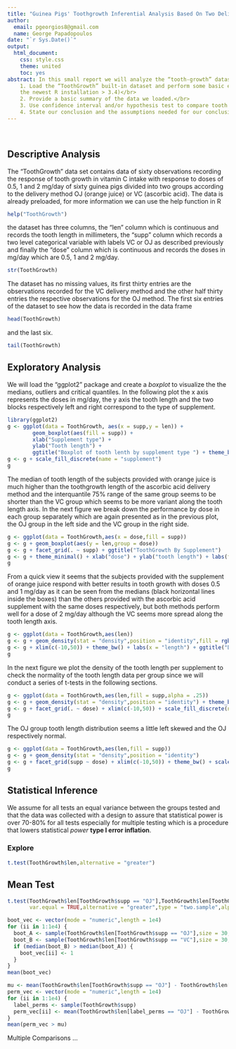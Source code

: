 ```yaml
---
title: "Guinea Pigs' Toothgrowth Inferential Analysis Based On Two Delivery Methods"
author:
  email: pgeorgios8@gmail.com
  name: George Papadopoulos
date: "`r Sys.Date()`"
output:
  html_document:
    css: style.css
    theme: united
    toc: yes
abstract: In this small report we will analyze the “tooth-growth” dataset and perform  the analysis in four steps:</br>
    1. Load the “ToothGrowth” built-in dataset and perform some basic exploratory data analysis. (assuming that you have
    the newest R installation > 3.4)</br>
    2. Provide a basic summary of the data we loaded.</br>
    3. Use confidence interval and/or hypothesis test to compare tooth growth by supp and dose.</br>
    4. State our conclusion and the assumptions needed for our conclusions
---
```

</br>

## Descriptive Analysis

The "ToothGrowth" data set contains data of sixty observations recording the response of  tooth growth in 
vitamin C intake with response to doses of 0.5, 1 and 2 mg/day of sixty guinea pigs divided into two groups 
according to the delivery method OJ (orange juice) or VC (ascorbic acid). The data is already preloaded, for
more information we can use the help function in R

```r
help("ToothGrowth")
```

the dataset has three columns, the "len" column  which is continuous and records the tooth length in millimeters, the 
"supp" column which records a two level categorical variable with labels VC or OJ as described
previously and finally the "dose" column which is continuous and records the doses in mg/day which are 0.5, 1 and 
2 mg/day. 

```r
str(ToothGrowth)
```

The dataset has no missing values, its first thirty entries 
are the observations recorded for the VC delivery method and the other half thirty entries the respective 
observations for the OJ method. The first six entries of the dataset to see how the data is recorded in the 
data frame

```r
head(ToothGrowth)
```

and the last six.

```r
tail(ToothGrowth)
```

## Exploratory Analysis

We will load the "ggplot2" package and create a _boxplot_ to visualize the 
the medians, outliers and critical quantiles. In the following plot the x axis represents
the doses in mg/day, the y axis the tooth length and the two blocks respectively left and right correspond
to the type of supplement.

```r
library(ggplot2)
g <- ggplot(data = ToothGrowth, aes(x = supp,y = len)) +
        geom_boxplot(aes(fill = supp)) +
        xlab("Supplement type") +
        ylab("Tooth length") + 
        ggtitle("Boxplot of tooth lenth by supplement type ") + theme_bw(base_size = 12)
g <- g + scale_fill_discrete(name = "supplement")
g
```

The median of tooth length of the subjects provided with orange juice is much higher than the toothgrowth length 
of the ascorbic acid delivery method and the interquantile 75% range of the same group seems to be shorter than the VC 
group which seems to be more variant along the tooth length axis. In the next figure we break down the performance by dose
in each group separately which are again presented as in the previous plot, the OJ group in the left side and the VC group
in the right side.

```r
g <- ggplot(data = ToothGrowth,aes(x = dose,fill = supp))
g <- g + geom_boxplot(aes(y = len,group = dose))
g <- g + facet_grid(. ~ supp) + ggtitle("ToothGrowth By Supplement")
g <- g + theme_minimal() + xlab("dose") + ylab("tooth length") + labs(fill = "supplement")
g
```

From a quick view it seems that the subjects provided with the supplement of orange juice respond with better results in
tooth growth with doses 0.5 and 1 mg/day as it can be seen from the medians (black horizontal lines inside the boxes) 
than the others provided with the ascorbic acid supplement with the same doses respectively, but both methods perform well
for a dose of 2 mg/day although the VC seems more spread along the tooth length axis. 

```r
g <- ggplot(data = ToothGrowth,aes(len))
g <- g + geom_density(stat = "density",position = "identity",fill = rgb(0,0,1,.2))
g <- g + xlim(c(-10,50)) + theme_bw() + labs(x = "length") + ggtitle("Density Of Length For The Whole Sample")
g
```

In the next figure we plot the density of the tooth length per supplement to check the normality of 
the tooth length data per group since we will conduct a series of t-tests in the following sections.

```r
g <- ggplot(data = ToothGrowth,aes(len,fill = supp,alpha = .25))
g <- g + geom_density(stat = "density",position = "identity") + theme_bw() + guides(alpha = "none")
g <- g + facet_grid(. ~ dose) + xlim(c(-10,50)) + scale_fill_discrete(name = "supplement")
g
```

The OJ group tooth length distribution seems a little left skewed and the OJ respectively normal.

```r
g <- ggplot(data = ToothGrowth,aes(len,fill = supp))
g <- g + geom_density(stat = "density",position = "identity")
g <- g + facet_grid(supp ~ dose) + xlim(c(-10,50)) + theme_bw() + scale_fill_discrete(name = "supplement")
g
```

## Statistical Inference

We assume for all tests an equal variance between the groups tested and that the data was collected with 
a design to assure that statistical power is over 70-80% for all tests especially for multiple testing which 
is a procedure that lowers statistical _power_ __type I error inflation__.

### Explore 

```r
t.test(ToothGrowth$len,alternative = "greater")
```

## Mean Test

```r
t.test(ToothGrowth$len[ToothGrowth$supp == "OJ"],ToothGrowth$len[ToothGrowth$supp == "VC"],
       var.equal = TRUE,alternative = "greater",type = "two.sample",alpha = 0.05)
```

```r
boot_vec <- vector(mode = "numeric",length = 1e4)
for (ii in 1:1e4) {
  boot_A <- sample(ToothGrowth$len[ToothGrowth$supp == "OJ"],size = 30,replace = TRUE)
  boot_B <- sample(ToothGrowth$len[ToothGrowth$supp == "VC"],size = 30,replace = TRUE)
  if (median(boot_B) > median(boot_A)) {
    boot_vec[ii] <- 1
  }
}
mean(boot_vec)
```

```r
mu <- mean(ToothGrowth$len[ToothGrowth$supp == "OJ"] - ToothGrowth$len[ToothGrowth$supp == "VC"])
perm_vec <- vector(mode = "numeric",length = 1e4)
for (ii in 1:1e4) {
  label_perms <- sample(ToothGrowth$supp)
  perm_vec[ii] <- mean(ToothGrowth$len[label_perms == "OJ"] - ToothGrowth$len[label_perms == "VC"])
}
mean(perm_vec > mu)
```

Multiple Comparisons ...
